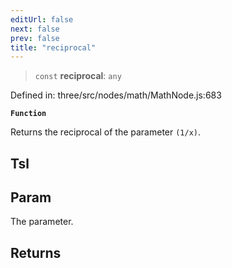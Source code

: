 ```yaml
---
editUrl: false
next: false
prev: false
title: "reciprocal"
---
```


> `const` **reciprocal**: `any`

Defined in: three/src/nodes/math/MathNode.js:683

**`Function`**

Returns the reciprocal of the parameter `(1/x)`.

## Tsl

## Param

The parameter.

## Returns
